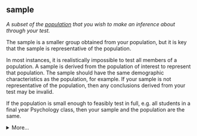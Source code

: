 ## sample

<dfn>A subset of the [population](p.html#population) that you wish to make an inference about through your test.</dfn>

The sample is a smaller group obtained from your population, but it is key that the sample is representative of the population.

In most instances, it is realistically impossible to test all members of a population. A sample is derived from the population of interest to represent that population. The sample should have the same demographic characteristics as the population, for example. If your sample is not representative of the population, then any conclusions derived from your test may be invalid.

::: {.info}
If the population is small enough to feasibly test in full, e.g. all students in a final year Psychology class, then your sample and the population are the same.
:::

<details>
  <summary>More...</summary>

In R, `sample()` is a function which can be used to pull an arbitrary number of elements from a vector. For instance, you can use `sample` to randomly draw five numbers (with or without replacement) from a vector containing the numbers 1 to 10:

```r
set.seed(4491) # set seed for reprodicibilty
# create a vector containing the numbers 1 to 10
v <- 1:10
v

# sample 5 numbers from v without replacement
sample(v, 5)
# sample 5 numbers from v with replacement
sample(v, 5, replace = TRUE)
```

For an interesting paper on populations, samples and generalisability, see:

* Simons, D. J., Shoda, Y., & Lindsay, D. S. (2017). Constraints on Generality (COG): A Proposed Addition to All Empirical Papers. Perspectives on Psychological Science, 12(6), 1123–1128. [doi: 10.1177/1745691617708630](https://doi.org/10.1177/1745691617708630)

</details>

